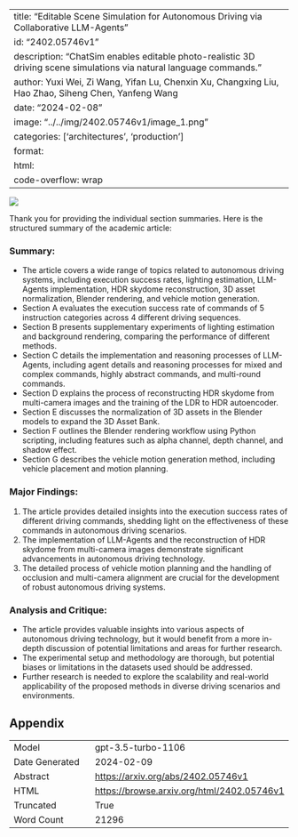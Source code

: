
---
title: "Editable Scene Simulation for Autonomous Driving via Collaborative LLM-Agents"
id: "2402.05746v1"
description: "ChatSim enables editable photo-realistic 3D driving scene simulations via natural language commands."
author: Yuxi Wei, Zi Wang, Yifan Lu, Chenxin Xu, Changxing Liu, Hao Zhao, Siheng Chen, Yanfeng Wang
date: "2024-02-08"
image: "../../img/2402.05746v1/image_1.png"
categories: ['architectures', 'production']
format:
  html:
    code-overflow: wrap
---

![](../../img/2402.05746v1/image_1.png)

Thank you for providing the individual section summaries. Here is the structured summary of the academic article:

### Summary:
- The article covers a wide range of topics related to autonomous driving systems, including execution success rates, lighting estimation, LLM-Agents implementation, HDR skydome reconstruction, 3D asset normalization, Blender rendering, and vehicle motion generation.
- Section A evaluates the execution success rate of commands of 5 instruction categories across 4 different driving sequences.
- Section B presents supplementary experiments of lighting estimation and background rendering, comparing the performance of different methods.
- Section C details the implementation and reasoning processes of LLM-Agents, including agent details and reasoning processes for mixed and complex commands, highly abstract commands, and multi-round commands.
- Section D explains the process of reconstructing HDR skydome from multi-camera images and the training of the LDR to HDR autoencoder.
- Section E discusses the normalization of 3D assets in the Blender models to expand the 3D Asset Bank.
- Section F outlines the Blender rendering workflow using Python scripting, including features such as alpha channel, depth channel, and shadow effect.
- Section G describes the vehicle motion generation method, including vehicle placement and motion planning.

### Major Findings:
1. The article provides detailed insights into the execution success rates of different driving commands, shedding light on the effectiveness of these commands in autonomous driving scenarios.
2. The implementation of LLM-Agents and the reconstruction of HDR skydome from multi-camera images demonstrate significant advancements in autonomous driving technology.
3. The detailed process of vehicle motion planning and the handling of occlusion and multi-camera alignment are crucial for the development of robust autonomous driving systems.

### Analysis and Critique:
- The article provides valuable insights into various aspects of autonomous driving technology, but it would benefit from a more in-depth discussion of potential limitations and areas for further research.
- The experimental setup and methodology are thorough, but potential biases or limitations in the datasets used should be addressed.
- Further research is needed to explore the scalability and real-world applicability of the proposed methods in diverse driving scenarios and environments.

## Appendix

|          |          |
|----------|----------|
| Model     | gpt-3.5-turbo-1106       |
| Date Generated     | 2024-02-09       |
| Abstract | [https://arxiv.org/abs/2402.05746v1](https://arxiv.org/abs/2402.05746v1)        |
| HTML     | [https://browse.arxiv.org/html/2402.05746v1](https://browse.arxiv.org/html/2402.05746v1)       |
| Truncated       | True       |
| Word Count       | 21296       |